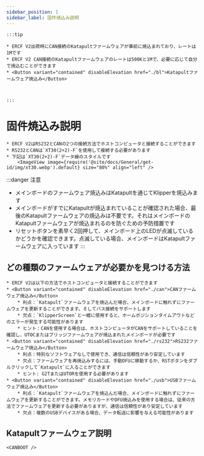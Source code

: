 ```yaml
---
sidebar_position: 1
sidebar_label: 固件焼込み説明
---
```





    :::tip

    * ERCF V2出荷時にCAN接続のKatapultファームウェアが事前に焼込まれており、レートは1Mです
    * ERCF V2 CAN接続のKatapultファームウェアのレートは500Kと1Mで、必要に応じて自分で焼込むことができます
    * <Button variant="contained" disableElevation href="./bl">Katapultファームウェア焼込み</Button>



    :::

# 固件焼込み説明

    * ERCF V2はRS232とCANの2つの接続方法でホストコンピュータと接続することができます
    * RS232とCANは`XT30(2+2)-F`を使用して接続する必要があります
    * 下記は`XT30(2+2)-F`データ線のスタイルです
        <ImageView image={require('@site/docs/General/get-id/img/xt30.webp').default} size="80%" align="left" />

:::danger 注意
* メインボードのファームウェア焼込みはKatapultを通じてKlipperを焼込みます
* メインボードがすでにKatapultが焼込まれていることが確認された場合、最後のKatapultファームウェアの焼込みは不要です。それはメインボードのKatapultファームウェアが焼込まれるのを防ぐための予防措置です
* リセットボタンを素早く2回押して、メインボード上のLEDが点滅しているかどうかを確認できます。点滅している場合、メインボードはKatapultファームウェアに入っています
:::

## どの種類のファームウェアが必要かを見つける方法

    * ERCF V2は以下の方法でホストコンピュータと接続することができます
    * <Button variant="contained" disableElevation href="./can">CANファームウェア焼込み</Button>
        * 利点：`Katapult`ファームウェアを焼込んだ場合、メインボードに触れずにファームウェアを更新することができます。そしてバス接続をサポートします
        * 欠点：`KlipperScreen`と一緒に使用すると、ホームポジションタイムアウトなどのエラーが発生する可能性があります
        * ヒント：CANを使用する場合は、ホストコンピュータがCANをサポートしていることを確認し、UTOCまたはブリッジファームウェアが焼込まれたメインボードが必要です
    * <Button variant="contained" disableElevation href="./rs232">RS232ファームウェア焼込み</Button>
        * 利点：特別なソフトウェアなしで使用でき、通信は信頼性があり安定しています
        * 欠点：ファームウェアを再焼込みするには、手動DFUに移動するか、RSTボタンをダブルクリックして`Katapult`に入ることができます
        * ヒント: G2TまたはUTORを使用する必要があります
    * <Button variant="contained" disableElevation href="./usb">USBファームウェア焼込み</Button>
        * 利点：`Katapult`ファームウェアを焼込んだ場合、メインボードに触れずにファームウェアを更新することができます。メモリカードやDFU焼込みを使用する場合は、従来の方法でファームウェアを更新する必要がありますが、通信は信頼性があり安定しています
        * 欠点：複数のUSBデバイスがある場合、データ転送に影響を与える可能性があります

## Katapultファームウェア説明

    <CANBOOT />